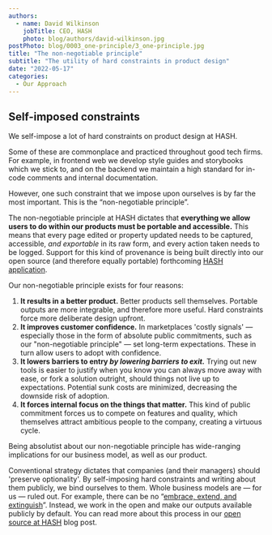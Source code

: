 ```yaml
---
authors:
  - name: David Wilkinson
    jobTitle: CEO, HASH
    photo: blog/authors/david-wilkinson.jpg
postPhoto: blog/0003_one-principle/3_one-principle.jpg
title: "The non-negotiable principle"
subtitle: "The utility of hard constraints in product design"
date: "2022-05-17"
categories:
  - Our Approach
---
```


## Self-imposed constraints

We self-impose a lot of hard constraints on product design at HASH.

Some of these are commonplace and practiced throughout good tech firms. For example, in frontend web we develop style guides and storybooks which we stick to, and on the backend we maintain a high standard for in-code comments and internal documentation.

However, one such constraint that we impose upon ourselves is by far the most important. This is the “non-negotiable principle”.

The non-negotiable principle at HASH dictates that **everything we allow users to do within our products must be portable and accessible.** This means that every page edited or property updated needs to be captured, accessible, _and exportable_ in its raw form, and every action taken needs to be logged. Support for this kind of provenance is being built directly into our open source (and therefore equally portable) forthcoming [HASH application](https://github.com/hashintel/hash/tree/main/apps/hash).

Our non-negotiable principle exists for four reasons:

1.  **It results in a better product.** Better products sell themselves. Portable outputs are more integrable, and therefore more useful. Hard constraints force more deliberate design upfront.
1.  **It improves customer confidence.** In marketplaces 'costly signals' — especially those in the form of absolute public commitments, such as our "non-negotiable principle" — set long-term expectations. These in turn allow users to adopt with confidence.
1.  **It lowers barriers to entry _by lowering barriers to exit._** Trying out new tools is easier to justify when you know you can always move away with ease, or fork a solution outright, should things not live up to expectations. Potential sunk costs are minimized, decreasing the downside risk of adoption.
1.  **It forces internal focus on the things that matter.** This kind of public commitment forces us to compete on features and quality, which themselves attract ambitious people to the company, creating a virtuous cycle.

Being absolutist about our non-negotiable principle has wide-ranging implications for our business model, as well as our product.

Conventional strategy dictates that companies (and their managers) should 'preserve optionality'. By self-imposing hard constraints and writing about them publicly, we bind ourselves to them. Whole business models are — for us — ruled out. For example, there can be no “<a href="https://en.wikipedia.org/wiki/Embrace,_extend,_and_extinguish">embrace, extend, and extinguish</a>”. Instead, we work in the open and make our outputs available publicly by default. You can read more about this process in our [open source at HASH](https://hash.dev/blog/open-source) blog post.
